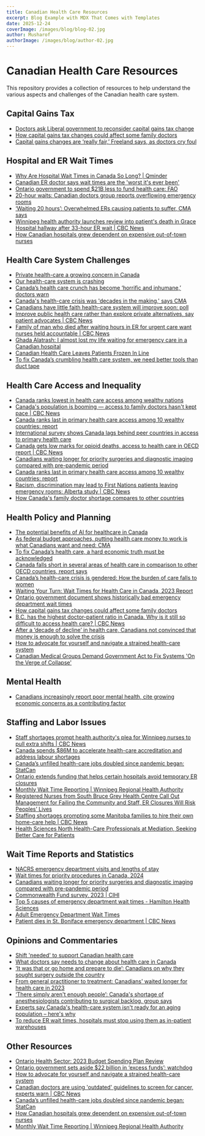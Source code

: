 ```yaml
---
title: Canadian Health Care Resources
excerpt: Blog Example with MDX That Comes with Templates
date: 2025-12-24
coverImage: /images/blog/blog-02.jpg
author: Musharof
authorImage: /images/blog/author-02.jpg
---
```


# Canadian Health Care Resources

This repository provides a collection of resources to help understand the various aspects and challenges of the Canadian health care system.

## Capital Gains Tax

- [Doctors ask Liberal government to reconsider capital gains tax change](https://vancouver.citynews.ca/2024/04/23/doctors-ask-liberal-government-to-reconsider-capital-gains-tax-change)
- [How capital gains tax changes could affect some family doctors](https://globalnews.ca/news/10435179/captial-gains-budget-2024-family-doctors)
- [Capital gains changes are ‘really fair,’ Freeland says, as doctors cry foul](https://globalnews.ca/news/10443557/capital-gains-tax-budget-2024-cma/)

## Hospital and ER Wait Times

- [Why Are Hospital Wait Times in Canada So Long? | Qminder](https://www.qminder.com/blog/queue-management/canada-long-hospital-wait-times/)
- [Canadian ER doctor says wait times are the 'worst it's ever been'](https://toronto.citynews.ca/2024/01/09/canadian-er-doctor-says-wait-times-are-the-worst-its-ever-been/)
- [Ontario government to spend $21B less to fund health care: FAO](https://toronto.citynews.ca/2023/03/08/ontario-health-care-spending-doug-ford-hospitals-long-term-care/)
- [20-hour waits: Canadian doctors group reports overflowing emergency rooms](https://www.ctvnews.ca/health/20-hour-waits-canadian-doctors-group-reports-overflowing-emergency-rooms-1.6721176)
- [‘Waiting 20 hours’: Overwhelmed ERs causing patients to suffer, CMA says](https://globalnews.ca/news/10218446/canada-emergency-rooms-overwhelmed-cma/)
- [Winnipeg health authority launches review into patient's death in Grace Hospital hallway after 33-hour ER wait | CBC News](https://www.cbc.ca/news/canada/manitoba/patient-death-grace-hospital-er-hallway-review-1.7036251)
- [How Canadian hospitals grew dependent on expensive out-of-town nurses](https://www.theglobeandmail.com/canada/article-how-canadian-hospitals-grew-dependent-on-expensive-out-of-town-nurses/)

## Health Care System Challenges

- [Private health-care a growing concern in Canada](https://www.ctvnews.ca/mobile/health/why-some-worry-about-the-rise-of-private-agency-health-care-staffing-firms-in-canada-1.6600637?cache=/7.300759)
- [Our health-care system is crashing](https://www.nationalobserver.com/2024/01/25/opinion/our-health-system-crashing)
- [Canada’s health care crunch has become ‘horrific and inhumane,’ doctors warn](https://globalnews.ca/news/10224314/canada-healthcare-emergency-room-crisis/)
- [Canada's health-care crisis was 'decades in the making,' says CMA](https://www.ctvnews.ca/health/canada-s-health-care-crisis-was-decades-in-the-making-says-cma-1.6849408)
- [Canadians have little faith health-care system will improve soon: poll](https://globalnews.ca/news/10246816/health-care-canada-leger-poll/)
- [Improve public health care rather than explore private alternatives, say patient advocates | CBC News](https://www.cbc.ca/news/canada/nova-scotia/canadian-medical-association-halifax-patient-advocates-1.7144819)
- [Family of man who died after waiting hours in ER for urgent care want nurses held accountable | CBC News](https://www.cbc.ca/news/canada/montreal/akeem-scott-died-family-crarr-1.6894027)
- [Ghada Alatrash: I almost lost my life waiting for emergency care in a Canadian hospital](https://canadiandimension.com/articles/view/i-almost-lost-my-life-waiting-for-emergency-care-in-a-canadian-hospital)
- [Canadian Health Care Leaves Patients Frozen In Line](https://www.forbes.com/sites/sallypipes/2023/12/26/canadian-health-care-leaves-patients-frozen-in-line/?sh=7588df65c529)
- [To fix Canada’s crumbling health care system, we need better tools than duct tape](https://www.theglobeandmail.com/opinion/article-to-fix-canadas-crumbling-health-care-system-we-need-better-tools-than/)

## Health Care Access and Inequality

- [Canada ranks lowest in health care access among wealthy nations](https://www.benefitsandpensionsmonitor.com/news/industry-news/canada-ranks-lowest-in-health-care-access-among-wealthy-nations/384837#:~:text=In%20a%20study%20conducted%20by,as%20per%20The%20Canadian%20Press.)
- [Canada's population is booming — access to family doctors hasn't kept pace | CBC News](https://www.cbc.ca/news/politics/canada-popuation-booming-family-doctor-access-1.7087794)
- [Canada ranks last in primary health care access among 10 wealthy countries: report](https://www.cp24.com/lifestyle/canada-ranks-last-in-primary-health-care-access-among-10-wealthy-countries-report-1.6817488)
- [International survey shows Canada lags behind peer countries in access to primary health care](https://www.cihi.ca/en/international-survey-shows-canada-lags-behind-peer-countries-in-access-to-primary-health-care)
- [Canada gets low marks for opioid deaths, access to health care in OECD report | CBC News](https://www.cbc.ca/news/health/oecd-canada-health-care-1.7021450)
- [Canadians waiting longer for priority surgeries and diagnostic imaging compared with pre-pandemic period](https://www.cihi.ca/en/news/canadians-waiting-longer-for-priority-surgeries-and-diagnostic-imaging-compared-with-pre)
- [Canada ranks last in primary health care access among 10 wealthy countries: report](https://www.thestar.com/life/health-wellness/canada-ranks-last-in-primary-health-care-access-among-10-wealthy-countries-report/article_afd54669-5cd5-5dd1-b193-d95c98203897.html)
- [Racism, discrimination may lead to First Nations patients leaving emergency rooms: Alberta study | CBC News](https://www.cbc.ca/news/canada/edmonton/alberta-study-first-nations-patients-emergency-departments-1.7179342)
- [How Canada's family doctor shortage compares to other countries](https://www.ctvnews.ca/canada/how-canada-s-family-doctor-shortage-compares-to-other-countries-1.6816653)

## Health Policy and Planning

- [The potential benefits of AI for healthcare in Canada](https://www.mckinsey.com/industries/healthcare/our-insights/the-potential-benefits-of-ai-for-healthcare-in-canada#/)
- [As federal budget approaches, putting health care money to work is what Canadians want and need: CMA](https://www.newswire.ca/news-releases/as-federal-budget-approaches-putting-health-care-money-to-work-is-what-canadians-want-and-need-cma-805921440.html)
- [To fix Canada’s health care, a hard economic truth must be acknowledged](https://www.theglobeandmail.com/business/commentary/article-canada-public-health-care-tax-revenues/)
- [Canada falls short in several areas of health care in comparison to other OECD countries, report says](https://www.theglobeandmail.com/canada/article-canada-falls-short-in-several-areas-of-health-care-in-comparison-to/)
- [Canada’s health-care crisis is gendered: How the burden of care falls to women](https://theconversation.com/canadas-health-care-crisis-is-gendered-how-the-burden-of-care-falls-to-women-215751)
- [Waiting Your Turn: Wait Times for Health Care in Canada, 2023 Report](https://www.fraserinstitute.org/studies/waiting-your-turn-wait-times-for-health-care-in-canada-2023)
- [Ontario government document shows historically bad emergency department wait times](https://www.thetrillium.ca/news/health/ontario-government-document-shows-historically-bad-emergency-department-wait-times-8118274)
- [How capital gains tax changes could affect some family doctors](https://globalnews.ca/news/10435179/captial-gains-budget-2024-family-doctors/)
- [B.C. has the highest doctor-patient ratio in Canada. Why is it still so difficult to access health care? | CBC News](https://www.cbc.ca/news/canada/british-columbia/more-physicians-health-care-report-bc-1.7118582)
- [After a ‘decade of decline’ in health care, Canadians not convinced that money is enough to solve the crisis](https://angusreid.org/cma-health-care-access-priorities-2023/#gsc.tab=0)
- [How to advocate for yourself and navigate a strained health-care system](https://globalnews.ca/news/10248469/how-to-advocate-navigate-canadian-health-care-system/)
- [Canadian Medical Groups Demand Government Act to Fix Systems 'On the Verge of Collapse'](https://www.medscape.com/viewarticle/canadian-medical-groups-demand-government-act-fix-systems-2024a100036m)

## Mental Health

- [Canadians increasingly report poor mental health, cite growing economic concerns as a contributing factor](https://www.cihi.ca/en/news/canadians-increasingly-report-poor-mental-health-cite-growing-economic-concerns-as-a)

## Staffing and Labor Issues

- [Staff shortages prompt health authority's plea for Winnipeg nurses to pull extra shifts | CBC News](https://www.cbc.ca/news/canada/manitoba/winnipeg-nurses-memo-shortages-1.7065126)
- [Canada spends $86M to accelerate health-care accreditation and address labour shortages](https://globalnews.ca/news/10226965/canada-funding-accelerate-health-care-accreditation-labour-shortages/)
- [Canada’s unfilled health-care jobs doubled since pandemic began: StatCan](https://globalnews.ca/news/9897770/canada-unfilled-health-care-jobs/)
- [Ontario extends funding that helps certain hospitals avoid temporary ER closures](https://globalnews.ca/news/9973543/ontario-extends-hospital-er-funding/)
- [Monthly Wait Time Reporting | Winnipeg Regional Health Authority](https://wrha.mb.ca/wait-times/reports/)
- [Registered Nurses from South Bruce Grey Health Centre Call Out Management for Failing the Community and Staff, ER Closures Will Risk Peoples’ Lives](https://www.ona.org/news-posts/20240514-south-bruce-grey-cuts/)
- [Staffing shortages prompting some Manitoba families to hire their own home-care help | CBC News](https://www.cbc.ca/news/canada/manitoba/home-care-staffing-vacancies-1.7055855)
- [Health Sciences North Health-Care Professionals at Mediation, Seeking Better Care for Patients](https://www.ona.org/news-posts/2024-05-16-hsn-mediation-better-care/)

## Wait Time Reports and Statistics

- [NACRS emergency department visits and lengths of stay](https://www.cihi.ca/en/nacrs-emergency-department-visits-and-lengths-of-stay)
- [Wait times for priority procedures in Canada, 2024](https://www.cihi.ca/en/wait-times-for-priority-procedures-in-canada-2024)
- [Canadians waiting longer for priority surgeries and diagnostic imaging compared with pre-pandemic period](https://www.cihi.ca/en/news/canadians-waiting-longer-for-priority-surgeries-and-diagnostic-imaging-compared-with-pre)
- [Commonwealth Fund survey, 2023 | CIHI](https://www.cihi.ca/en/commonwealth-fund-survey-2023)
- [Top 5 causes of emergency department wait times - Hamilton Health Sciences](https://www.hamiltonhealthsciences.ca/share/ed-wait-times/)
- [Adult Emergency Department Wait Times](https://www.lhsc.on.ca/adult-ed/emergency-department-wait-times)
- [Patient dies in St. Boniface emergency department | CBC News](https://www.cbc.ca/news/canada/manitoba/patient-dies-winnipeg-hospital-admitted-1.7090302)

## Opinions and Commentaries

- [Shift 'needed' to support Canadian health care](https://www.ctvnews.ca/video/c2905106-shift--needed--to-support-canadian-health-care)
- [What doctors say needs to change about health care in Canada](https://www.ctvnews.ca/health/what-doctors-say-needs-to-change-about-health-care-in-canada-1.6576036)
- [‘It was that or go home and prepare to die’: Canadians on why they sought surgery outside the country](https://www.ctvnews.ca/health/it-was-that-or-go-home-and-prepare-to-die-canadians-on-why-they-sought-surgery-outside-the-country-1.6515414)
- [From general practitioner to treatment: Canadians' waited longer for health care in 2023](https://www.ctvnews.ca/health/from-general-practitioner-to-treatment-canadians-waited-longer-for-health-care-in-2023-1.6679356)
- [‘There simply aren't enough people’: Canada's shortage of anesthesiologists contributing to surgical backlog, group says](https://www.ctvnews.ca/health/there-simply-aren-t-enough-people-canada-s-shortage-of-anesthesiologists-contributing-to-surgical-backlog-group-says-1.6506865)
- [Experts say Canada's health-care system isn't ready for an aging population – here's why](https://www.ctvnews.ca/canada/experts-say-canada-s-health-care-system-isn-t-ready-for-an-aging-population-here-s-why-1.6652467)
- [To reduce ER wait times, hospitals must stop using them as in-patient warehouses](https://www.theglobeandmail.com/opinion/article-to-reduce-er-wait-times-hospitals-must-stop-using-them-as-in-patient/)

## Other Resources

- [Ontario Health Sector: 2023 Budget Spending Plan Review](https://www.fao-on.org/en/Blog/Publications/health-update-2023)
- [Ontario government sets aside $22 billion in ‘excess funds’: watchdog](https://globalnews.ca/news/9762549/ontario-government-22-billion-excess-funds-fao/)
- [How to advocate for yourself and navigate a strained health-care system](https://globalnews.ca/news/10248469/how-to-advocate-navigate-canadian-health-care-system/)
- [Canadian doctors are using 'outdated' guidelines to screen for cancer, experts warn | CBC News](https://www.cbc.ca/news/politics/cancer-screening-canada-guidelines-1.7180878)
- [Canada’s unfilled health-care jobs doubled since pandemic began: StatCan](https://globalnews.ca/news/9897770/canada-unfilled-health-care-jobs/)
- [How Canadian hospitals grew dependent on expensive out-of-town nurses](https://www.theglobeandmail.com/canada/article-how-canadian-hospitals-grew-dependent-on-expensive-out-of-town-nurses/)
- [Monthly Wait Time Reporting | Winnipeg Regional Health Authority](https://wrha.mb.ca/wait-times/reports/)

